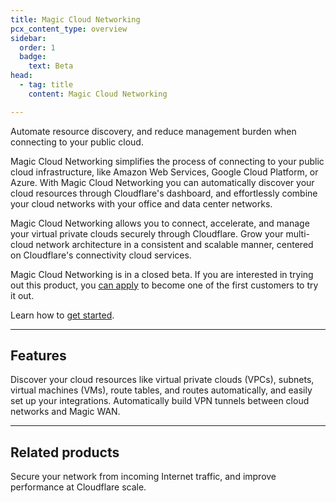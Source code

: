 ```yaml
---
title: Magic Cloud Networking
pcx_content_type: overview
sidebar:
  order: 1
  badge:
    text: Beta
head:
  - tag: title
    content: Magic Cloud Networking

---
```



<Description>
Automate resource discovery, and reduce management burden when connecting to your public cloud.
</Description>

<Plan type="enterprise" />

Magic Cloud Networking simplifies the process of connecting to your public cloud infrastructure, like Amazon Web Services, Google Cloud Platform, or Azure. With Magic Cloud Networking you can automatically discover your cloud resources through Cloudflare's dashboard, and effortlessly combine your cloud networks with your office and data center networks.

Magic Cloud Networking allows you to connect, accelerate, and manage your virtual private clouds securely through Cloudflare. Grow your multi-cloud network architecture in a consistent and scalable manner, centered on Cloudflare's connectivity cloud services.

Magic Cloud Networking is in a closed beta. If you are interested in trying out this product, you [can apply](https://www.cloudflare.com/lp/cloud-networking/) to become one of the first customers to try it out.

Learn how to [get started](/magic-cloud-networking/get-started/).

---

## Features

<Feature header="Discover your cloud resources automatically" href="/magic-cloud-networking/get-started/" cta="Use cloud resource discovery">
Discover your cloud resources like virtual private clouds (VPCs), subnets, virtual machines (VMs), route tables, and routes automatically, and easily set up your integrations.
</Feature>

<Feature header="Automatically connect a cloud network" href="/magic-cloud-networking/cloud-on-ramps/" cta="Create cloud on-ramps">
Automatically build VPN tunnels between cloud networks and Magic WAN.
</Feature>

---

## Related products

<RelatedProduct header="Cloudflare Magic WAN" href="/magic-wan/" product="magic-wan">
Secure your network from incoming Internet traffic, and improve performance at Cloudflare scale.
</RelatedProduct>
